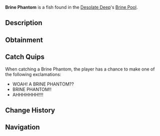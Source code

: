 {{FishInfobox
|image          = Brine Phantom.png
|rarity         = Legendary
|sea            = First Sea
|location       = [[Brine Pool]]
|sublocation    = 
|sources        = Fishing Rod
|radar_location = 
|prog_speed     = -30
|xp             = 1000
|weather        = Foggy
|time           = Night
|season         = Autumn
|bait           = Fish Head
|base_weight    = 650
|base_value     = 3000
|weight_range   = 170
|base_chance    = 0.05
|base_resil     = 15
}}
'''Brine Phantom''' is a {{Rarity|Legendary}} fish found in the [[Desolate Deep]]'s [[Desolate Deep#Brine Pool|Brine Pool]].

== Description ==
{{Description|The Brine Phantom is a hostile predator of the Desolate Deep Brine Pool. They possess several sharp mandibles on the front of their face, which they use to subdue prey. The Brine Phantom inhibits aggressive behaviour towards other creatures that happen to come anywhere close to it.|Bestiary Entry}}

== Obtainment ==
{{Description|Found in the Brine Pool.|Bestiary Hint}}
{{Fish Availability|
Desolate Deep/Brine Pool
|top_rods      = 
Leviathan's Fang Rod\10261.88\68226.98;
Free Spirit Rod\9495.71\64367.65;
Trident Rod\9183.82\62253.47;
No-Life Rod\7225.45\48524.15;
Ethereal Prism Rod\6775.46\44238.19;
Resourceful Rod\5109.11\34198.36;
Destiny Rod\5223.87\34315.61;
Heaven's Rod\5440.05\36050.77;
Azure Of Lagoon\6550.48\44376.61;
Fortune Rod\3956\26607.86;
Seraphic Rod\6729.18\44079.86;
Rod Of The Forgotten Fang\6257.12\41003.6;
Challenger's Rod\6230.45\40948.1;
Zeus Rod\5639.73\37133.67;
Rod Of The Depths\5613.63\36831.25;
Verdant Shear Rod\5596.25\37344.09;
Rod Of The Exalted One\5419.97\35456.49;
Blazebringer Rod\5389.71\35915.4;
Depthseeker Rod\5216.85\34417.12;
Avalanche Rod\4672.12\30829.7;
Reinforced Rod\4651.16\30701;
Volcanic Rod\4397.6\28955.09;
Steady Rod\1855.02\12468.01
|recommended   = Trident Rod
}}

== Catch Quips ==
When catching a Brine Phantom, the player has a chance to make one of the following exclamations:
* WOAH! A BRINE PHANTOM??
* BRINE PHANTOM!!
* AHHHHHHH!!!!

== Change History ==
{{Change History|{{subst:Current Version}}}}

== Navigation ==
{{Fish Navbox|Brine Pool}}